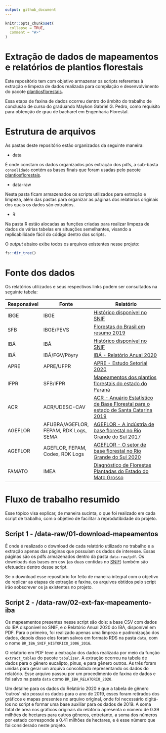 ```yaml
---
output: github_document
---
```


<!-- README.md is generated from README.Rmd. Please edit that file -->

```r
knitr::opts_chunk$set(
  collapse = TRUE,
  comment = "#>"
)
```

# Extração de dados de mapeamentos e relatórios de plantios florestais

<!-- badges: start -->

<!-- badges: end -->

Este repositório tem com objetivo armazenar os scripts referentes à extração e limpeza de dados realizada para compilação e desenvolvimento do pacote [plantiosflorestais](https://github.com/maykongpedro/plantiosflorestais).

Essa etapa de faxina de dados ocorreu dentro do âmbito do trabalho de conclusão de curso do graduando Maykon Gabriel G. Pedro, como requisito para obtenção de grau de bacharel em Engenharia Florestal.

# Estrutura de arquivos

As pastas deste repositório estão organizados da seguinte maneira:

-   data

É onde constam os dados organizados pós extração dos pdfs, a sub-basta `consolidado` contém as bases finais que foram usadas pelo pacote [plantiosflorestais](https://github.com/maykongpedro/plantiosflorestais).

-   data-raw

Nesta pasta ficam armazenados os scripts utilizados para extração e limpeza, além das pastas para organizar as páginas dos relatórios originais dos quais os dados são extraídos.

-   R

Na pasta R estão alocadas as funções criadas para realizar limpeza de dados de várias tabelas em situações semelhantes, visando a replicabilidade fácil do código dentro dos scripts.

O *output* abaixo exibe todos os arquivos existentes nesse projeto:

```r
fs::dir_tree()
```

# Fonte dos dados

Os relatórios utilizados e seus respectivos links podem ser consultados na seguinte tabela:




| Responsável | Fonte                                 | Relatório                                                                                                                                                                                            |
|-------------|---------------------------------------|------------------------------------------------------------------------------------------------------------------------------------------------------------------------------------------------------|
| IBGE        | IBGE                                  | [Histórico disponível no SNIF](https://dados.gov.br/dataset/sistema-nacional-de-informacoes-florestais-snif/resource/fdf7e4ce-8475-4205-8aad-3f97665b8a41)                                           |
| SFB         | IBGE/PEVS                             | [Florestas do Brasil em resumo 2019](http://www.acr.org.br/uploads/biblioteca/Florestas_Brasil_2019_Portugues.pdf)                                                                                   |
| IBÁ         | IBÁ                                   | [Histórico disponível no SNIF](https://dados.gov.br/dataset/sistema-nacional-de-informacoes-florestais-snif/resource/43251bd6-e2c9-4dc8-93c9-379bf15e29d9)                                           |
| IBÁ         | IBÁ/FGV/Pöyry                         | [IBÁ - Relatório Anual 2020](https://www.iba.org/datafiles/publicacoes/relatorios/relatorio-iba-2020.pdf)                                                                                            |
| APRE        | APRE/UFPR                             | [APRE - Estudo Setorial 2020](https://apreflorestas.com.br/publicacoes/estudo-setorial-apre-2020-2/)                                                                                                 |
| IFPR        | SFB/IFPR                              | [Mapeamentos dos plantios florestais do estado do Paraná](https://apreflorestas.com.br/publicacoes/ifpr-e-sfb-mapeamento-dos-plantios-florestais-do-estado-do-parana/)                               |
| ACR         | ACR/UDESC-CAV                         | [ACR - Anuário Estatístico de Base Florestal para o estado de Santa Catarina 2019](http://www.acr.org.br/uploads/biblioteca/Anuario_ACR_2019_atualizado.pdf)                                         |
| AGEFLOR     | AFUBRA/AGEFLOR, FEPAM, RDK Logs, SEMA | [AGEFLOR - A indústria de base florestal no Rio Grande do Sul 2017](http://www.ageflor.com.br/noticias/wp-content/uploads/2017/08/A-INDUSTRIA-DE-BASE-FLORESTAL-NO-RS-2017.pdf)                      |
| AGEFLOR     | AGEFLOR, FEPAM, Codex, RDK Logs       | [AGEFLOR - O setor de base florestal no Rio Grande do Sul 2020](http://www.ageflor.com.br/noticias/wp-content/uploads/2020/12/O-Setor-de-Base-Florestal-no-Rio-Grande-do-Sul-2020-ano-base-2019.pdf) |
| FAMATO      | IMEA                                  | [Diagnóstico de Florestas Plantadas do Estado do Mato Grosso](http://www.arefloresta.org.br/uploads/downloads/00072201414739.pdf)                                                                    |

# Fluxo de trabalho resumido
Esse tópico visa explicar, de maneira sucinta, o que foi realizado em cada script de trabalho, com o objetivo de facilitar a reprodutibidade do projeto.

## Script 1 - /data-raw/01-download-mapeamentos
É onde é realizado o download de cada relatório utilizado no trabalho e a extração apenas das páginas que possuíam os dados de interesse. Essas páginas são os pdfs armazenados dentro da pasta `data-raw/pdf`. Os downloads das bases em csv (as duas contidas no [SNIF](https://dados.gov.br/dataset/sistema-nacional-de-informacoes-florestais-snif)) também são efetuados dentro desse script.

Se o download esse repositório for feito de maneira integral com o objetivo de replicar as etapas de extração e faxina, os arquivos obtidos pelo script irão sobscrever os ja existentes no projeto.



## Script 2 - /data-raw/02-ext-fax-mapeamento-iba
Os mapeamentos presentes nesse script são dois: a base CSV com dados do IBÁ disponível no SNIF, e o Relatório Anual 2020 do IBÁ, disponível em PDF.
Para o primeiro, foi realizado apenas uma limpeza e padronização dos dados, depois disso eles foram salvos em formato RDS na pasta `data`, com o nome `BR_IBA_SNIF_HISTORICO_2006_2016`.

O relatório em PDF teve a extração dos dados realizada por meio da função `extract_tables` do pacote `tabulizer`. A extração ocorreu na tabela de dados para o gênero eucalipto, pinus, e para gênero outros. As três foram unidas para gerar um arquivo consolidado representando os dados do relatório. Esse arquivo passou por um procedimento de faxina de dados e foi salvo na pasta `data` como `BR_IBA_RELATORIO_2020`.

Um detalhe para os dados do Relatório 2020 é que a tabela de gênero 'outros' não possui os dados para o ano de 2019, esses foram retirados dos gráficos e mapas presentes no arquivo original, onde foi necessário digitá-los no script e formar uma base auxiliar para os dados de 2019. A soma total de área nos gráficos originais do relatório apresenta o número de 0.39 milhões de hectares para outros gêneros, entretanto, a soma dos números por estado corresponde a 0.41 milhões de hectares, e é esse número que foi considerado neste projeto.

